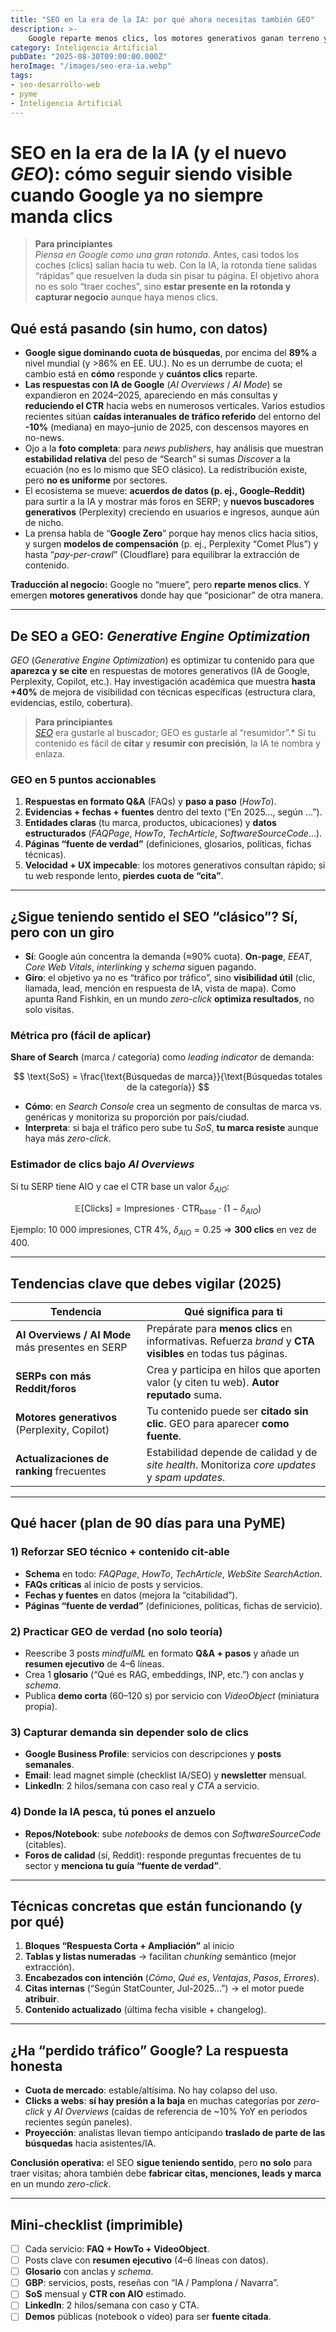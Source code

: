 ---
title: "SEO en la era de la IA: por qué ahora necesitas también GEO"
description: >-
    Google reparte menos clics, los motores generativos ganan terreno y nace el GEO (Generative Engine Optimization). Descubre cómo tu pyme puede seguir siendo visible y generar negocio en la era de la inteligencia artificial.
category: Inteligencia Artificial
pubDate: "2025-08-30T09:00:00.000Z"
heroImage: "/images/seo-era-ia.webp"
tags:
- seo-desarrollo-web
- pyme
- Inteligencia Artificial
---

# SEO en la era de la IA (y el nuevo *GEO*): cómo seguir siendo visible cuando Google ya no siempre manda clics

> **Para principiantes**  
> *Piensa en Google como una gran rotonda.* Antes, casi todos los coches (clics) salían hacia tu web. Con la IA, la rotonda tiene salidas “rápidas” que resuelven la duda sin pisar tu página. El objetivo ahora no es solo “traer coches”, sino **estar presente en la rotonda y capturar negocio** aunque haya menos clics.

## Qué está pasando (sin humo, con datos)

- **Google sigue dominando cuota de búsquedas**, por encima del **89%** a nivel mundial (y >86% en EE. UU.). No es un derrumbe de cuota; el cambio está en **cómo** responde y **cuántos clics** reparte.  
- **Las respuestas con IA de Google** (*AI Overviews* / *AI Mode*) se expandieron en 2024–2025, apareciendo en más consultas y **reduciendo el CTR** hacia webs en numerosos verticales. Varios estudios recientes sitúan **caídas interanuales de tráfico referido** del entorno del **-10%** (mediana) en mayo–junio de 2025, con descensos mayores en no-news.  
- Ojo a la **foto completa**: para *news publishers*, hay análisis que muestran **estabilidad relativa** del peso de “Search” si sumas *Discover* a la ecuación (no es lo mismo que SEO clásico). La redistribución existe, pero **no es uniforme** por sectores.  
- El ecosistema se mueve: **acuerdos de datos (p. ej., Google–Reddit)** para surtir a la IA y mostrar más foros en SERP; y **nuevos buscadores generativos** (Perplexity) creciendo en usuarios e ingresos, aunque aún de nicho.  
- La prensa habla de “**Google Zero**” porque hay menos clics hacia sitios, y surgen **modelos de compensación** (p. ej., Perplexity “Comet Plus”) y hasta “*pay-per-crawl*” (Cloudflare) para equilibrar la extracción de contenido.  

**Traducción al negocio:** Google no “muere”, pero **reparte menos clics**. Y emergen **motores generativos** donde hay que “posicionar” de otra manera.

---

## De SEO a **GEO**: *Generative Engine Optimization*

*GEO* (*Generative Engine Optimization*) es optimizar tu contenido para que **aparezca y se cite** en respuestas de motores generativos (IA de Google, Perplexity, Copilot, etc.). Hay investigación académica que muestra **hasta +40%** de mejora de visibilidad con técnicas específicas (estructura clara, evidencias, estilo, cobertura).

> **Para principiantes**  
> [*SEO*](https://mindfulml.vialabsdigital.com/post/web-aprovechar-ia/) era gustarle al buscador; GEO es gustarle al “resumidor”.* Si tu contenido es fácil de **citar** y **resumir con precisión**, la IA te nombra y enlaza.

### GEO en 5 puntos accionables
1. **Respuestas en formato Q&A** (FAQs) y **paso a paso** (*HowTo*).  
2. **Evidencias + fechas + fuentes** dentro del texto (“En 2025…, según …”).  
3. **Entidades claras** (tu marca, productos, ubicaciones) y **datos estructurados** (*FAQPage*, *HowTo*, *TechArticle*, *SoftwareSourceCode*…).  
4. **Páginas “fuente de verdad”** (definiciones, glosarios, políticas, fichas técnicas).  
5. **Velocidad + UX impecable**: los motores generativos consultan rápido; si tu web responde lento, **pierdes cuota de “cita”**.

---

## ¿Sigue teniendo sentido el SEO “clásico”? Sí, pero con un giro

- **Sí**: Google aún concentra la demanda (≈90% cuota). **On-page**, *EEAT*, *Core Web Vitals*, *interlinking* y *schema* siguen pagando.  
- **Giro**: el objetivo ya no es “tráfico por tráfico”, sino **visibilidad útil** (clic, llamada, lead, mención en respuesta de IA, vista de mapa). Como apunta Rand Fishkin, en un mundo *zero-click* **optimiza resultados**, no solo visitas.  

### Métrica pro (fácil de aplicar)
**Share of Search** (marca / categoría) como *leading indicator* de demanda:

$$
\text{SoS} = \frac{\text{Búsquedas de marca}}{\text{Búsquedas totales de la categoría}}
$$

- **Cómo**: en *Search Console* crea un segmento de consultas de marca vs. genéricas y monitoriza su proporción por país/ciudad.  
- **Interpreta**: si baja el tráfico pero sube tu *SoS*, **tu marca resiste** aunque haya más *zero-click*.

### Estimador de clics bajo *AI Overviews*
Si tu SERP tiene AIO y cae el CTR base un valor $\delta_{AIO}$:

$$
\mathbb{E}[\text{Clicks}] = \text{Impresiones}\cdot \text{CTR}_{\text{base}}\cdot (1-\delta_{AIO})
$$

Ejemplo: 10 000 impresiones, CTR 4%, $\delta_{AIO}=0.25$ ⇒ **300 clics** en vez de 400.  

---

## Tendencias clave que debes vigilar (2025)

| Tendencia | Qué significa para ti |
|---|---|
| **AI Overviews / AI Mode** más presentes en SERP | Prepárate para **menos clics** en informativas. Refuerza *brand* y **CTA visibles** en todas tus páginas. |
| **SERPs con más Reddit/foros** | Crea y participa en hilos que aporten valor (y citen tu web). **Autor reputado** suma. |
| **Motores generativos** (Perplexity, Copilot) | Tu contenido puede ser **citado sin clic**. GEO para aparecer **como fuente**. |
| **Actualizaciones de ranking** frecuentes | Estabilidad depende de calidad y de *site health*. Monitoriza *core updates* y *spam updates*. |

---

## Qué hacer (plan de 90 días para una PyME)

### 1) Reforzar **SEO técnico + contenido cit-able**
- **Schema** en todo: *FAQPage*, *HowTo*, *TechArticle*, *WebSite SearchAction*.  
- **FAQs críticas** al inicio de posts y servicios.  
- **Fechas y fuentes** en datos (mejora la “citabilidad”).  
- **Páginas “fuente de verdad”** (definiciones, políticas, fichas de servicio).

### 2) Practicar **GEO** de verdad (no solo teoría)
- Reescribe 3 posts *mindfulML* en formato **Q&A + pasos** y añade un **resumen ejecutivo** de 4–6 líneas.  
- Crea 1 **glosario** (“Qué es RAG, embeddings, INP, etc.”) con anclas y *schema*.  
- Publica **demo corta** (60–120 s) por servicio con *VideoObject* (miniatura propia).

### 3) Capturar demanda sin depender solo de clics
- **Google Business Profile**: servicios con descripciones y **posts semanales**.  
- **Email**: lead magnet simple (checklist IA/SEO) y **newsletter** mensual.  
- **LinkedIn**: 2 hilos/semana con caso real y *CTA* a servicio.

### 4) Donde la IA pesca, tú pones el anzuelo
- **Repos/Notebook**: sube *notebooks* de demos con *SoftwareSourceCode* (citables).  
- **Foros de calidad** (sí, Reddit): responde preguntas frecuentes de tu sector y **menciona tu guía “fuente de verdad”**.

---

## Técnicas concretas que están funcionando (y por qué)

1) **Bloques “Respuesta Corta + Ampliación”** al inicio  
2) **Tablas y listas numeradas** → facilitan *chunking* semántico (mejor extracción).  
3) **Encabezados con intención** (*Cómo*, *Qué es*, *Ventajas*, *Pasos*, *Errores*).  
4) **Citas internas** (“Según StatCounter, Jul-2025…”) → el motor puede **atribuir**.  
5) **Contenido actualizado** (última fecha visible + changelog).

---

## ¿Ha “perdido tráfico” Google? La respuesta honesta

- **Cuota de mercado**: estable/altísima. No hay colapso del uso.  
- **Clicks a webs**: **sí hay presión a la baja** en muchas categorías por *zero-click* y *AI Overviews* (caídas de referencia de ~10% YoY en periodos recientes según paneles).  
- **Proyección**: analistas llevan tiempo anticipando **traslado de parte de las búsquedas** hacia asistentes/IA.  

**Conclusión operativa:** el SEO **sigue teniendo sentido**, pero **no solo** para traer visitas; ahora también debe **fabricar citas, menciones, leads y marca** en un mundo *zero-click*.

---

## Mini-checklist (imprimible)

- [ ] Cada servicio: **FAQ + HowTo + VideoObject**.  
- [ ] Posts clave con **resumen ejecutivo** (4–6 líneas con datos).  
- [ ] **Glosario** con anclas y *schema*.  
- [ ] **GBP**: servicios, posts, reseñas con “IA / Pamplona / Navarra”.  
- [ ] **SoS** mensual y **CTR con AIO** estimado.  
- [ ] **LinkedIn**: 2 hilos/semana con caso y CTA.  
- [ ] **Demos** públicas (notebook o vídeo) para ser **fuente citada**.
